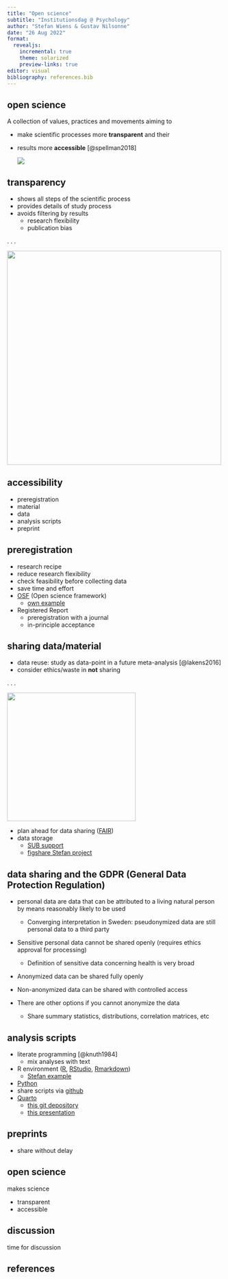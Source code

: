 ```yaml
---
title: "Open science"
subtitle: "Institutionsdag @ Psychology"
author: "Stefan Wiens & Gustav Nilsonne"
date: "26 Aug 2022"
format: 
  revealjs: 
    incremental: true
    theme: solarized
    preview-links: true
editor: visual
bibliography: references.bib
---
```


## open science

A collection of values, practices and movements aiming to

-   make scientific processes more **transparent** and their

-   results more **accessible** [@spellman2018]

    [![](images/Open_science_v1.2Asset%2020.jpg)](https://doi.org/10.53962/z783-40a1)

## transparency

-   shows all steps of the scientific process
-   provides details of study process
-   avoids filtering by results
    -   research flexibility
    -   publication bias

. . .

![](images/cherrypicking_girl.jpg){.absolute bottom="40" right="10" width="500"}

## accessibility

-   preregistration
-   material
-   data
-   analysis scripts
-   preprint

## preregistration

-   research recipe
-   reduce research flexibility
-   check feasibility before collecting data
-   save time and effort
-   [OSF](https://osf.io/) (Open science framework)
    -   [own example](https://osf.io/psrjf)
-   Registered Report
    -   preregistration with a journal
    -   in-principle acceptance

## sharing data/material

-   data reuse: study as data-point in a future meta-analysis [@lakens2016]
-   consider ethics/waste in **not** sharing

. . .

![](images/data-sharing%20cartoon.jpg){.absolute bottom="50" right="0" width="300"}

-   plan ahead for data sharing ([FAIR](https://www.go-fair.org/fair-principles/))
-   data storage
    -   [SUB support](https://www.su.se/staff/researchers/research-data/manage-store-data)
    -   [figshare Stefan project](https://su.figshare.com/articles/dataset/Open_data_Electrophysiological_correlates_of_in-vivo_and_virtual_reality_therapy_in_spider_phobia/14891607)

## data sharing and the GDPR (General Data Protection Regulation)

-   personal data are data that can be attributed to a living natural person by means reasonably likely to be used

    -   Converging interpretation in Sweden: pseudonymized data are still personal data to a third party

-   Sensitive personal data cannot be shared openly (requires ethics approval for processing)

    -   Definition of sensitive data concerning health is very broad

-   Anonymized data can be shared fully openly

-   Non-anonymized data can be shared with controlled access

-   There are other options if you cannot anonymize the data

    -   Share summary statistics, distributions, correlation matrices, etc

## analysis scripts

-   literate programming [@knuth1984]
    -   mix analyses with text
-   R environment ([R](https://www.r-project.org/), [RStudio](https://www.rstudio.com/), [Rmarkdown](https://rmarkdown.rstudio.com/))
    -   [Stefan example](https://su.figshare.com/articles/dataset/Open_data_Electrophysiological_correlates_of_in-vivo_and_virtual_reality_therapy_in_spider_phobia/14891607)
-   [Python](https://www.python.org/)
-   share scripts via [github](https://github.com/)
-   [Quarto](https://quarto.org/)
    -   [this git depository](https://github.com/StefanWiens/open_science_talk.git)
    -   [this presentation](https://stefanwiens.github.io/open_science_talk/openscience.html)

## preprints

-   share without delay

## open science

makes science

-   transparent
-   accessible

## discussion

time for discussion

## references
